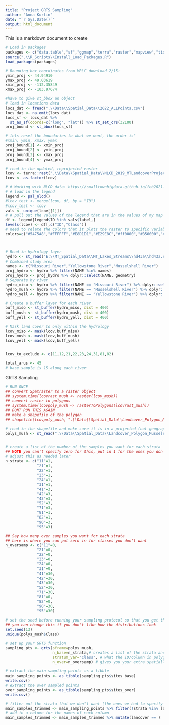 ```yaml
---
title: "Project GRTS Sampling"
author: "Anna Kurtin"
date: "`r Sys.Date()`"
output: html_document
---
```



This is a markdown document to create



```r
# Load in packages
packages <- c("data.table","sf","ggmap","terra","raster","mapview","tidyverse","rgdal","XML","methods","FedData","rasterVis","tidyterra","spsurvey", "spData", "usmap")
source(".\\R_Scripts\\Install_Load_Packages.R")
load_packages(packages)
```


```r
# Bounding box coordinates from MRLC download 2/15:
ymin_proj <- 44.94910
ymax_proj <- 49.03619
xmin_proj <- -112.35849
xmax_proj <- -103.97674

#have to give st_bbox an object
# load in locations data
locs_dat <- fread(".\\Data\\Spatial_Data\\2022_ALLPoints.csv")
locs_dat <- na.omit(locs_dat)
locs_sf <- locs_dat %>% 
  st_as_sf(coords=c("long", "lat")) %>% st_set_crs(32100)
proj_bound <- st_bbox(locs_sf)

# lets reset the boundaries to what we want, the order is"
#xmin, ymin, xmax, ymax
proj_bound[1] <- xmin_proj
proj_bound[2] <- ymin_proj
proj_bound[3] <- xmax_proj
proj_bound[4] <- ymax_proj

```


```r
# read in the updated, reprojected raster
lcov <- terra::rast(".\\Data\\Spatial_Data\\NLCD_2019_MTLandcoverProjected.tiff")
lcov <- as.factor(lcov)

# # Working with NLCD data: https://smalltownbigdata.github.io/feb2021-landcover/feb2021-landcover.html
# # load in the legend 
legend <- pal_nlcd()
#lcov_test <- merge(lcov, df, by = "ID")
#lcov_test <- lcov
vals <- unique(lcov[[1]])
# # pull out the values of the legend that are in the values of my map
df <- legend[legend$ID %in% vals$label,]
levels(lcov) <- df[,c("ID","Class")]
# need to relate the colors that it plots the raster to specific variables 
colors=c("#5475A8","#FFFFFF","#E8D1D1","#E29E8C","#ff0000","#B50000","#D2CDC0","#85C77E","#38814E","#D4E7B0","#DCCA8F","#FDE9AA","#FBF65D","#CA9146","#C8E6F8","#64B3D5")



# Read in hydrology layer
hydro <- st_read("E:\\MT_Spatial_Data\\MT_Lakes_Streams\\hd43a\\hd43a.shp")
# Combined study area
names <- c("Missouri River","Yellowstone River","Musselshell River")
proj_hydro <- hydro %>% filter(NAME %in% names)
proj_hydro <- proj_hydro %>% dplyr::select(NAME, geometry)
# Separate by river
hydro_miso <- hydro %>% filter(NAME == "Missouri River") %>% dplyr::select(NAME, geometry)
hydro_mush <- hydro %>% filter(NAME == "Musselshell River") %>% dplyr::select(NAME, geometry)
hydro_yell <- hydro %>% filter(NAME == "Yellowstone River") %>% dplyr::select(NAME, geometry)

# Create a buffer layer for each river
buff_miso <- st_buffer(hydro_miso, dist = 400)
buff_mush <- st_buffer(hydro_mush, dist = 400)
buff_yell <- st_buffer(hydro_yell, dist = 400)

# Mask land cover to only within the hydrology 
lcov_miso <- mask(lcov,buff_miso)
lcov_mush <- mask(lcov,buff_mush)
lcov_yell <- mask(lcov,buff_yell)


lcov_to_exclude <- c(11,12,21,22,23,24,31,81,82)

total_arus <- 45
# base sample is 15 along each river
```

GRTS Sampling

```r
# RUN ONCE
## convert Spatraster to a raster object
## system.time(lcovrast_mush <- raster(lcov_mush))
## convert raster to polygons
## system.time(lcovpoly_mush <- rasterToPolygons(lcovrast_mush))
## DONT RUN THIS AGAIN
## make a shapefile of the polygon
## shapefile(lcovpoly_mush, ".\\Data\\Spatial_Data\\Landcover_Polygon_Musselshell.shp")

# read in the shapefile and make sure it is in a projected (not geographic) coordinate system
polys_mush <- st_read(".\\Data\\Spatial_Data\\Landcover_Polygon_Musselshell.shp") 


# create a list of the number of the samples you want for each strata
## NOTE you can't specify zero for this, put in 1 for the ones you don't want
# adjust this as needed later
n_strata <- c("11"=1,
              "21"=1,
              "22"=1,
              "23"=1,
              "24"=1,
              "31"=1,
              "41"=3,
              "42"=3,
              "43"=3,
              "52"=3,
              "71"=3,
              "81"=1,
              "82"=1,
              "90"=3,
              "95"=3)

## Say how many over samples you want for each strata
## here is where you can put zero in for classes you don't want 
n_oversamp <- c("11"=0,
              "21"=0,
              "22"=0,
              "23"=0,
              "24"=0,
              "31"=0,
              "41"=30,
              "42"=30,
              "43"=30,
              "52"=30,
              "71"=30,
              "81"=0,
              "82"=0,
              "90"=30,
              "95"=30)

# set the seed before running your sampling protocol so that you get the same randomness every time
## you can change this if you don't like how the distributions look 
set.seed(13)
unique(polys_mush$Class)

# set up your GRTS function
sampling_pts <- grts(sframe=polys_mush,
                     n_base=n_strata,# creates a list of the strata and how many points within each strata
                     stratum_var="Class", # what the ID/column in polygon data is that you're stratifying by 
                     n_over=n_oversamp) # gives you your extra spatially balanced points

# extract the main sampling points as a tibble
main_sampling_points <- as_tibble(sampling_pts$sites_base)
write.csv()
# extract the over sampled points
over_sampling_points <- as_tibble(sampling_pts$sites_over)
write.csv()

# filter out the strata that we don't want (the ones we had to specify to only sample one of)
main_samples_trimmed <- main_sampling_points %>% filter(!strata %in% lancov_to_exclude)
# add in a column for the names of each column 
main_samples_trimmed <- main_samples_trimmed %>% mutate(lancover == )
```




